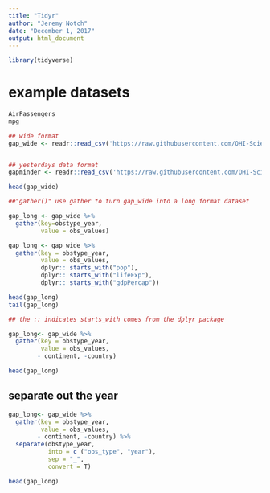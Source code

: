 ```yaml
---
title: "Tidyr"
author: "Jeremy Notch"
date: "December 1, 2017"
output: html_document
---
```


```r
library(tidyverse)
```

# example datasets
```r
AirPassengers
mpg
```
```r
## wide format
gap_wide <- readr::read_csv('https://raw.githubusercontent.com/OHI-Science/data-science-training/master/data/gapminder_wide.csv')


## yesterdays data format
gapminder <- readr::read_csv('https://raw.githubusercontent.com/OHI-Science/data-science-training/master/data/gapminder.csv')

head(gap_wide)

##"gather()" use gather to turn gap_wide into a long format dataset

gap_long <- gap_wide %>% 
  gather(key=obstype_year, 
         value = obs_values)

gap_long <- gap_wide %>% 
  gather(key = obstype_year, 
         value = obs_values, 
         dplyr:: starts_with("pop"),
         dplyr:: starts_with("lifeExp"),
         dplyr:: starts_with("gdpPercap"))

head(gap_long)
tail(gap_long)

## the :: indicates starts_with comes from the dplyr package
```

```r
gap_long<- gap_wide %>% 
  gather(key = obstype_year,
         value = obs_values, 
        - continent, -country)

head(gap_long)
```
## separate out the year
```r
gap_long<- gap_wide %>% 
  gather(key = obstype_year,
         value = obs_values, 
        - continent, -country) %>% 
  separate(obstype_year, 
           into = c ("obs_type", "year"),
           sep = "_",
           convert = T)

head(gap_long)
```


